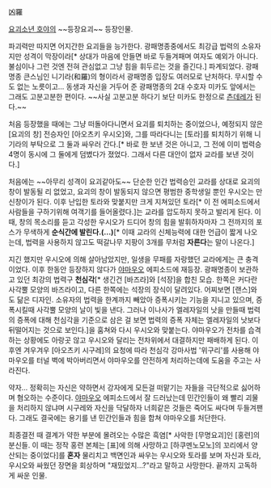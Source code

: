 凶羅

[[요괴소년 호야]]의 ~~등장요괴~~ 등장인물.

파괴력만 따지면 어지간한 요괴들을 능가한다. 광패명종중에서도 최강급 법력의 소유자지만 성격이 막장이라[* 상대가 마음에 안들면 바로 두들겨패며 여자도 예외가 아니다. 불심이나 그런 것엔 전혀 관심없고 그냥 힘을 휘두르는 것을 즐긴다.] 파계되었다. 광패명종 큰스님인 니기라(和羅)의 형이라서 광패명종 입장도 여러모로 난처하다. 무시할 수도 없는 노릇이고... 동생과 자신을 거두어 준 광패명종의 2대 수호자 미카도 앞에서는 그래도 고분고분한 편이다. ~~사실 고분고분 하다기 보단 미카도 한정으로 [[츤데레]]가 된다.~~

처음 등장했을 때에는 그냥 떠돌아다니면서 요괴를 퇴치하는 중이었으나, 예정되지 않은 [요괴의 창] 전승자인 [아오츠키 우시오]와, 그를 따라다니는 [토라]를 퇴치하기 위해 니기라의 부탁으로 그 둘과 싸우러 간다.[* 바로 한 보낸 것은 아니고, 그 전에 이미 법력승 4명이 동시에 그 둘에게 덤볐다가 졌었다. 그래서 다른 대안이 없자 교라를 보낸 것이다.]

처음에는 ~~아무리 성격이 요괴같아도~~ 단순한 인간 법력승인 교라를 상대로 요괴의 창이 발동될 리 없었고, 요괴의 창이 발동되지 않으면 평범한 중학생일 뿐인 우시오는 만신창이가 된다. 이후 난입한 토라와 맞붙지만 크게 지쳐있던 토라[* 이 전 에피소드에서 사람들을 구하기위해 여객기를 들어올렸다.]는 교라를 압도하지 못하고 발리게 된다. 이 때, 창의 목소리를 듣고 각성한 우시오가 드디어 창의 힘을 발휘하자마자 그 전까지의 포스가 무색하게 '''순식간에 발린다.(...)'''[* 이때 교라의 신체능력에 대한 언급이 짧게 나오는데, 법력을 사용하지 않고도 떡갈나무 지팡이 3개를 무처럼 '''자른다'''는 말이 나온다.]

지긴 했지만 우시오에 의해 살아남았지만, 일생을 무패를 자랑했던 교라에게는 큰 충격이었다. 이후 한동안 등장하지 않다가 [[야마우오]] 에피소드에 재등장. 광패명종이 보관하고 있던 최강의 법력구 '''천심각'''[* 생긴건 [바즈라]와 [석장]을 합친 모습. 한쪽은 커다란 사각뿔 모양의 바즈라이고, 다른 한쪽에는 석장의 장식이 달려있다. 어찌보면 [랜스]와도 닮은 디자인. 소유자의 법력을 한계까지 빼았아 증폭시키는 기능을 지니고 있으며, 증폭시킬때 사각뿔 모양의 날이 빛을 낸다. 그러나 이나사가 엘레자일의 낫을 만들때 법력의 증폭에 대해 천심각을 기준으로 삼은 걸 보면 법력의 증폭 자체는 엘레자일의 낫보다 뒤떨어지는 것으로 보인다.]을 훔쳐와 다시 우시오와 맞붙는다. 야마우오가 전차를 습격하는 상황에도 아랑곳 않고 우시오와 달리는 전차위에서 대결하지만 패배하게 된다. 이후엔 겨우겨우 [아오츠키 시구레]의 요청에 따라 천심각 강마사법 '위구리'를 사용해 야마우오를 터널 벽에 박아버리면서 야마우오를 안전하게 처리하는데에 도움을 주고는 사라진다.

약자... 정확히는 자신은 약하면서 강자에게 모든걸 떠맡기는 자들을 극단적으로 싫어하며 혐오하는 수준이다. [[야마우오]] 에피소드에서 잘 드러났는데 민간인들이 왜 빨리 괴물을 처리하지 않냐며 시구레와 자신을 닥달하자 너희같은 것들은 죽어도 싸다며 두들겨팬다. 그래도 결국에는 용기를 낸 민간인들과 힘을 합쳐 야마우오를 처단한다.

최종결전 때 결계가 약한 부분에 몰려오는 수많은 흑염[* 사악한 [무명요괴]인 [홍련]의 분신들. 이 때는 정작 홍련 본체는 [표]에 의해 사망하고 [하쿠멘노모노]의 꼬리에서 양산되는 중이었다]를 '''혼자''' 물리치고 백면인과 싸우는 우시오와 토라를 보며 자신과 토라, 우시오와 싸웠던 장면을 회상하며 "재밌었지...?"라고 말하고 사망한다. 끝까지 고독하게 싸운 인물.


 
